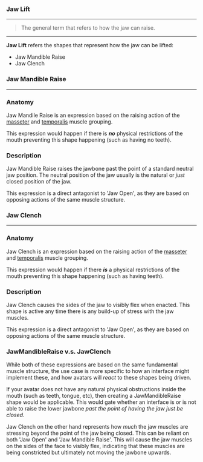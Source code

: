 ### Jaw Lift

***

> The general term that refers to how the 
> jaw can raise.

***

**Jaw Lift** refers the shapes that represent how the 
jaw can be lifted:

* Jaw Mandible Raise
* Jaw Clench

### Jaw Mandible Raise

***

### Anatomy

Jaw Mandile Raise is an expression based on the raising action of the 
[masseter](https://en.wikipedia.org/wiki/Masseter_muscle) and 
[temporalis](https://en.wikipedia.org/wiki/Temporalis_muscle) muscle grouping.

This expression would happen if there is ***no*** physical restrictions of the 
mouth preventing this shape happening (such as having no teeth).

### Description

Jaw Mandible Raise raises the jawbone past the point of a standard neutral 
jaw position. The neutral position of the jaw usually is the natural or 
*just* closed position of the jaw.

This expression is a direct antagonist to 'Jaw Open', as they are based on 
opposing actions of the same muscle structure.

### Jaw Clench

***

### Anatomy

Jaw Clench is an expression based on the raising action of the 
[masseter](https://en.wikipedia.org/wiki/Masseter_muscle) and 
[temporalis](https://en.wikipedia.org/wiki/Temporalis_muscle) muscle grouping.

This expression would happen if there ***is*** a physical restrictions of the 
mouth preventing this shape happening (such as having teeth).

### Description

Jaw Clench causes the sides of the jaw to visibly flex when enacted. 
This shape is active any time there is any build-up of stress with the 
jaw muscles.

This expression is a direct antagonist to 'Jaw Open', as they are based on 
opposing actions of the same muscle structure.

### JawMandibleRaise v.s. JawClench

While both of these expressions are based on the same fundamental muscle 
structure, the use case is more specific to how an interface might implement 
these, and how avatars will *react* to these shapes being driven.

If your avatar does not have any natural physical obstructions inside the mouth 
(such as teeth, tongue, etc), then creating a JawMandibleRaise shape would be applicable. 
This would gate whether an interface is or is not able to raise the lower jawbone *past the 
point of having the jaw just be closed*.

Jaw Clench on the other hand represents how *much* the jaw muscles are stressing beyond the 
point of the jaw being closed. This can be reliant on both 'Jaw Open' and 'Jaw Mandible Raise'. 
This will cause the jaw muscles on the sides of the face to visibly flex, indicating that these 
muscles are being constricted but ultimately not moving the jawbone upwards.

